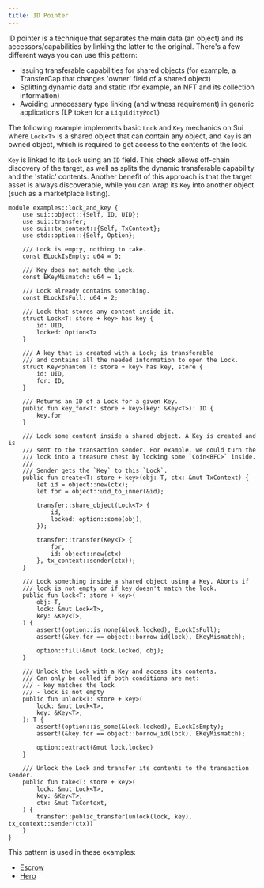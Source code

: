 ```yaml
---
title: ID Pointer
---
```


ID pointer is a technique that separates the main data (an object) and its accessors/capabilities by linking the latter to the original. There's a few different ways you can use this pattern:

- Issuing transferable capabilities for shared objects (for example, a TransferCap that changes 'owner' field of a shared object)
- Splitting dynamic data and static (for example, an NFT and its collection information)
- Avoiding unnecessary type linking (and witness requirement) in generic applications (LP token for a `LiquidityPool`)

The following example implements basic `Lock` and `Key` mechanics on Sui where `Lock<T>` is a shared object that can contain any object, and `Key` is an owned object, which is required to get access to the contents of the lock.

`Key` is linked to its `Lock` using an `ID` field. This check allows off-chain discovery of the target, as well as splits the dynamic transferable capability and the 'static' contents. Another benefit of this approach is that the target asset is always discoverable, while you can wrap its `Key` into another object (such as a marketplace listing).

```move
module examples::lock_and_key {
    use sui::object::{Self, ID, UID};
    use sui::transfer;
    use sui::tx_context::{Self, TxContext};
    use std::option::{Self, Option};

    /// Lock is empty, nothing to take.
    const ELockIsEmpty: u64 = 0;

    /// Key does not match the Lock.
    const EKeyMismatch: u64 = 1;

    /// Lock already contains something.
    const ELockIsFull: u64 = 2;

    /// Lock that stores any content inside it.
    struct Lock<T: store + key> has key {
        id: UID,
        locked: Option<T>
    }

    /// A key that is created with a Lock; is transferable
    /// and contains all the needed information to open the Lock.
    struct Key<phantom T: store + key> has key, store {
        id: UID,
        for: ID,
    }

    /// Returns an ID of a Lock for a given Key.
    public fun key_for<T: store + key>(key: &Key<T>): ID {
        key.for
    }

    /// Lock some content inside a shared object. A Key is created and is
    /// sent to the transaction sender. For example, we could turn the
    /// lock into a treasure chest by locking some `Coin<BFC>` inside.
    ///
    /// Sender gets the `Key` to this `Lock`.
    public fun create<T: store + key>(obj: T, ctx: &mut TxContext) {
        let id = object::new(ctx);
        let for = object::uid_to_inner(&id);

        transfer::share_object(Lock<T> {
            id,
            locked: option::some(obj),
        });

        transfer::transfer(Key<T> {
            for,
            id: object::new(ctx)
        }, tx_context::sender(ctx));
    }

    /// Lock something inside a shared object using a Key. Aborts if
    /// lock is not empty or if key doesn't match the lock.
    public fun lock<T: store + key>(
        obj: T,
        lock: &mut Lock<T>,
        key: &Key<T>,
    ) {
        assert!(option::is_none(&lock.locked), ELockIsFull);
        assert!(&key.for == object::borrow_id(lock), EKeyMismatch);

        option::fill(&mut lock.locked, obj);
    }

    /// Unlock the Lock with a Key and access its contents.
    /// Can only be called if both conditions are met:
    /// - key matches the lock
    /// - lock is not empty
    public fun unlock<T: store + key>(
        lock: &mut Lock<T>,
        key: &Key<T>,
    ): T {
        assert!(option::is_some(&lock.locked), ELockIsEmpty);
        assert!(&key.for == object::borrow_id(lock), EKeyMismatch);

        option::extract(&mut lock.locked)
    }

    /// Unlock the Lock and transfer its contents to the transaction sender.
    public fun take<T: store + key>(
        lock: &mut Lock<T>,
        key: &Key<T>,
        ctx: &mut TxContext,
    ) {
        transfer::public_transfer(unlock(lock, key), tx_context::sender(ctx))
    }
}
```

This pattern is used in these examples:

- [Escrow](https://github.com/MystenLabs/sui/blob/main/examples/move/escrow/sources/example.move)
- [Hero](https://github.com/MystenLabs/sui/blob/main/examples/move/hero/sources/example.move)
